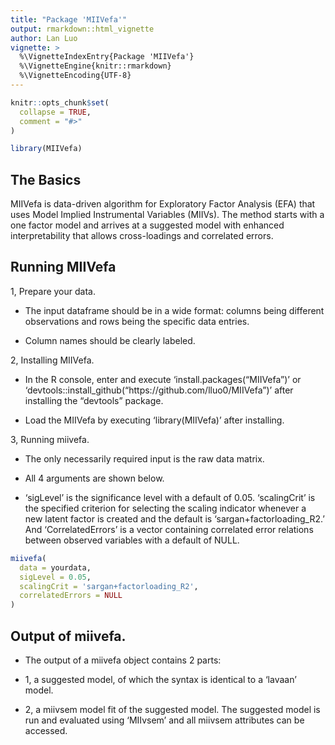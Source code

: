 ```yaml
---
title: "Package 'MIIVefa'"
output: rmarkdown::html_vignette
author: Lan Luo
vignette: >
  %\VignetteIndexEntry{Package 'MIIVefa'}
  %\VignetteEngine{knitr::rmarkdown}
  %\VignetteEncoding{UTF-8}
---
```


```r
knitr::opts_chunk$set(
  collapse = TRUE,
  comment = "#>"
)
```

```r
library(MIIVefa)
```

## The Basics

MIIVefa is data-driven algorithm for Exploratory Factor Analysis (EFA) that uses Model Implied Instrumental Variables (MIIVs). The method starts with a one factor model and arrives at a suggested model with enhanced interpretability that allows cross-loadings and correlated errors.

## Running MIIVefa

1, Prepare your data.

- The input dataframe should be in a wide format: columns being different observations and rows being the specific data entries.

- Column names should be clearly labeled.

2, Installing MIIVefa.

- In the R console, enter and execute 'install.packages("MIIVefa")' or 'devtools::install_github("https://github.com/lluo0/MIIVefa")' after installing the "devtools" package.

- Load the MIIVefa by executing 'library(MIIVefa)' after installing. 

3, Running miivefa.

- The only necessarily required input is the raw data matrix.

- All 4 arguments are shown below.

- 'sigLevel' is the significance level with a default of 0.05. 'scalingCrit' is the specified criterion for selecting the scaling indicator whenever a new latent factor is created and the default is 'sargan+factorloading_R2.' And 'CorrelatedErrors' is a vector containing correlated error relations between observed variables with a default of NULL.

```r
miivefa(
  data = yourdata,
  sigLevel = 0.05,
  scalingCrit = 'sargan+factorloading_R2',
  correlatedErrors = NULL
)
```

## Output of miivefa.

- The output of a miivefa object contains 2 parts:

- 1, a suggested model, of which the syntax is identical to a 'lavaan' model.

- 2, a miivsem model fit of the suggested model. The suggested model is run and evaluated using 'MIIvsem' and all miivsem attributes can be accessed.


